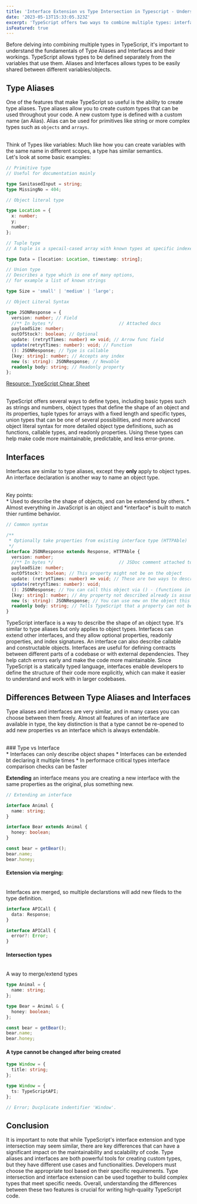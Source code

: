 ```yaml
---
title: 'Interface Extension vs Type Intersection in Typescript - Understanding the Key Differences'
date: '2023-05-13T15:33:05.323Z'
excerpt: 'TypeScript offers two ways to combine multiple types: interface extension and type intersection. While they may seem similar, understanding their differences is crucial for writing maintainable and scalable code.'
isFeatured: true
---
```


Before delving into combining multiple types in TypeScript, it's important to
understand the fundamentals of Type Aliases and Interfaces and their workings.
TypeScript allows types to be defined separately from the variables that use them.
Aliases and Interfaces allows types to be easily shared between different variables/objects.

## Type Aliases

One of the features that make TypeScript so useful is the ability to create type aliases.
Type aliases allow you to create custom types that can be used throughout your code.
A new custom type is defined with a custom name (an Alias). Alias can be used for primitives
like string or more complex types such as `objects` and `arrays`.

<br />
Think of Types like variables: Much like how you can create variables with the same
name in different scopes, a type has similar semantics.
<br />
Let's look at some basic examples:

```ts
// Primitive type
// Useful for documentation mainly

type SanitasedInput = string;
type MissingNo = 404;

// Object literal type

type Location = {
  x: number;
  y;
  number;
};

// Tuple type
// A tuple is a specail-cased array with known types at specific indexes

type Data = [location: Location, timestamp: string];

// Union type
// Describes a type which is one of many options,
// for example a list of known strings

type Size = 'small' | 'medium' | 'large';

// Object Literal Syntax

type JSONResponse = {
  version: number; // Field
  //** In bytes */                         // Attached docs
  payloadSize: number;
  outOfStock?: boolean; // Optional
  update: (retrytTimes: number) => void; // Arrow func field
  update(retrytTimes: number): void; // Function
  (): JSONResponse; // Type is callable
  [key: string]: number; // Accepts any index
  new (s: string): JSONResponse; // Newable
  readonly body: string; // Readonly property
};

```

[Resource: TypeScript Chear Sheet](https://www.typescriptlang.org/static/TypeScript%20Types-ae199d69aeecf7d4a2704a528d0fd3f9.png)

<br />
TypeScript offers several ways to define types, including basic types such as strings
and numbers, object types that define the shape of an object and its properties,
tuple types for arrays with a fixed length and specific types, union types that can
be one of several possibilities, and more advanced object literal syntax for more
detailed object type definitions, such as functions, callable types, and readonly
properties. Using these types can help make code more maintainable, predictable,
and less error-prone.

## Interfaces

Interfaces are similar to type aliases, except they **only** apply to object types.
An interface declaration is another way to name an object type.

<br />
Key points:
<br />
* Used to describe the shape of objects, and can be extendend by others. 
* Almost everything in JavaScript is an object and *interface* is built to match thier
runtime behavior.

```ts
// Common syntax

/**
 * Optionally take properties from existing interface type (HTTPAble)
 */
interface JSONResponse extends Response, HTTPAble {
  version: number;
  //** In bytes */                         // JSDoc comment attached to show in editors
  payloadSize: number;
  outOfStock?: boolean; // This property might not be on the object
  update: (retrytTimes: number) => void; // These are two ways to describe a property which is a function
  update(retrytTimes: number): void;
  (): JSONResponse; // You can call this object via () - (functions in JS are objects which can be called)
  [key: string]: number; // Any property not described already is assumed to exist, and all properties must be numbers
  new (s: string): JSONResponse; // You can use new on the object this interface describes
  readonly body: string; // Tells TypeScript that a property can not be changed
}

```

TypeScript interface is a way to describe the shape of an object type. It's similar to type aliases but only applies to object types.
Interfaces can extend other interfaces, and they allow optional properties, readonly properties, and index signatures.
An interface can also describe callable and constructable objects. Interfaces are useful for defining contracts between
different parts of a codebase or with external dependencies. They help catch errors early and make the code more maintainable.
Since TypeScript is a statically typed language, interfaces enable developers to define the structure of their code more explicitly,
which can make it easier to understand and work with in larger codebases.

## Differences Between Type Aliases and Interfaces

Type aliases and interfaces are very similar, and in many cases you can choose between them freely.
Almost all features of an interface are available in type, the key distinction is that a type cannot
be re-opened to add new properties vs an interface which is always extendable.

<br />
### Type vs Interface
<br />
* Interfaces can only describe object shapes 
* Interfaces can be extended bt declaring it multiple times * In performace critical types interface comparison checks can
be faster
<br />

**Extending** an interface means you are creating a new interface with the same properties as the original,
plus something new.

```ts
// Extending an interface

interface Animal {
  name: string;
}

interface Bear extends Animal {
  honey: boolean;
}

const bear = getBear();
bear.name;
bear.honey;

```

#### Extension via merging:

<br />
Interfaces are merged, so multiple declarstions will add new fileds to the type definition.

```ts
interface APICall {
  data: Response;
}

interface APICall {
  error?: Error;
}

```

#### Intersection types

<br />A way to merge/extend types

```ts
type Animal = {
  name: string;
};

type Bear = Animal & {
  honey: boolean;
};

const bear = getBear();
bear.name;
bear.honey;

```

#### A type cannot be changed after being created

```ts
type Window = {
  title: string;
};

type Window = {
  ts: TypeScriptAPI;
};

// Error; Ducplicate indentifier 'Window'.

```

## Conclusion

It is important to note that while TypeScript's interface extension and type intersection may seem similar,
there are key differences that can have a significant impact on the maintainability and scalability of code.
Type aliases and interfaces are both powerful tools for creating custom types, but they have different use
cases and functionalities. Developers must choose the appropriate tool based on their specific requirements.
Type intersection and interface extension can be used together to build complex types that meet specific needs.
Overall, understanding the differences between these two features is crucial for writing high-quality TypeScript code.
